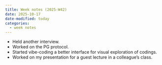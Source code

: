 ```yaml
---
title: Week notes (2025-W42)
date: 2025-10-17
date-modified: today
categories:
  - week notes
---
```


- Held another interview.
- Worked on the PG protocol.
- Started vibe-coding a better interface for visual exploration of codings.
- Worked on my presentation for a guest lecture in a colleague's class.
